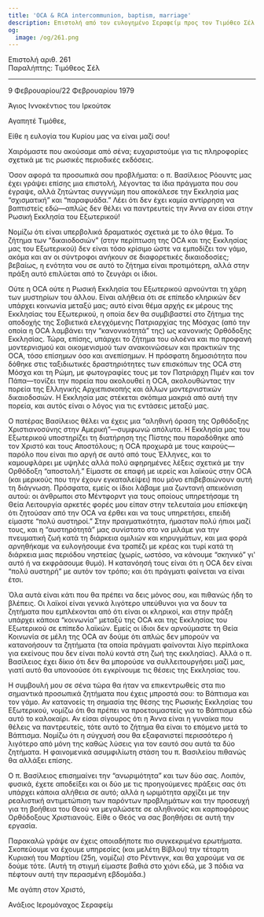```yaml
---
title: 'OCA & RCA intercommunion, baptism, marriage'
description: Επιστολή από τον ευλογημένο Σεραφείμ προς τον Τιμόθεο Σέλ.
og:
  image: /og/261.png
---
```


<div style={{textAlign:'right', fontFamily:'monospace'}}>Επιστολή αριθ. 261</div>
<div style={{textAlign:'left', fontFamily:'monospace'}}>Παραλήπτης: Τιμόθεος Σέλ</div>

---

9 Φεβρουαρίου/22 Φεβρουαρίου 1979

Άγιος Ιννοκέντιος του Ιρκούτσκ

Αγαπητέ Τιμόθεε,

Είθε η ευλογία του Κυρίου μας να είναι μαζί σου!

Χαιρόμαστε που ακούσαμε από σένα; ευχαριστούμε για τις πληροφορίες σχετικά με τις ρωσικές περιοδικές εκδόσεις.

Όσον αφορά τα προσωπικά σου προβλήματα: ο π. Βασίλειος Ρόουντς μας έχει γράψει επίσης μια επιστολή, λέγοντας τα ίδια πράγματα που σου έγραψε, αλλά ζητώντας συγγνώμη που αποκάλεσε την Εκκλησία μας “σχισματική” και “παραφυάδα.” Λέει ότι δεν έχει καμία αντίρρηση να βαπτιστείς εδώ—απλώς δεν θέλει να παντρευτείς την Άννα αν είσαι στην Ρωσική Εκκλησία του Εξωτερικού!

Νομίζω ότι είναι υπερβολικά δραματικός σχετικά με το όλο θέμα. Το ζήτημα των “δικαιοδοσιών” (στην περίπτωση της OCA και της Εκκλησίας μας του Εξωτερικού) δεν είναι τόσο κρίσιμο ώστε να εμποδίζει τον γάμο, ακόμα και αν οι σύντροφοι ανήκουν σε διαφορετικές δικαιοδοσίες; βεβαίως, η ενότητα νου σε αυτό το ζήτημα είναι προτιμότερη, αλλά στην πράξη αυτό επιλύεται από το ζευγάρι οι ίδιοι.

Ούτε η OCA ούτε η Ρωσική Εκκλησία του Εξωτερικού αρνούνται τη χάρη των μυστηρίων του άλλου. Είναι αλήθεια ότι σε επίπεδο κληρικών δεν υπάρχει κοινωνία μεταξύ μας; αυτό είναι θέμα αρχής εκ μέρους της Εκκλησίας του Εξωτερικού, η οποία δεν θα συμβιβαστεί στο ζήτημα της αποδοχής της Σοβιετικά ελεγχόμενης Πατριαρχίας της Μόσχας (από την οποία η OCA λαμβάνει την “κανονικότητά” της) ως κανονικής Ορθόδοξης Εκκλησίας. Τώρα, επίσης, υπάρχει το ζήτημα του ολοένα και πιο προφανή μοντερνισμού και οικομενισμού των ανακοινώσεων και πρακτικών της OCA, τόσο επίσημων όσο και ανεπίσημων. Η πρόσφατη δημοσιότητα που δόθηκε στις ταξιδιωτικές δραστηριότητες των επισκόπων της OCA στη Μόσχα και τη Ρώμη, με φωτογραφίες τους με τον Πατριάρχη Πιμέν και τον Πάπα—τονίζει την πορεία που ακολουθεί η OCA, ακολουθώντας την πορεία της Ελληνικής Αρχιεπισκοπής και άλλων μοντερνιστικών δικαιοδοσιών. Η Εκκλησία μας στέκεται σκόπιμα μακριά από αυτή την πορεία, και αυτός είναι ο λόγος για τις εντάσεις μεταξύ μας.

Ο πατέρας Βασίλειος θέλει να έχεις μια “αληθινή όραση της Ορθόδοξης Χριστιανοσύνης στην Αμερική”—συμφωνώ απόλυτα. Η Εκκλησία μας του Εξωτερικού υποστηρίζει τη διατήρηση της Πίστης που παραδόθηκε από τον Χριστό και τους Αποστόλους; η OCA προχωρά με τους καιρούς—παρόλο που είναι πιο αργή σε αυτό από τους Έλληνες, και το καμουφλάρει με υψηλές αλλά πολύ αφηρημένες λέξεις σχετικά με την Ορθόδοξη “αποστολή.” Είμαστε σε επαφή με ιερείς και λαϊκούς στην OCA (και μερικούς που την έχουν εγκαταλείψει) που μόνο επιβεβαιώνουν αυτή τη διάγνωση. Πρόσφατα, εμείς οι ίδιοι λάβαμε μια ζωντανή απεικόνιση αυτού: οι άνθρωποι στο Μέντφορντ για τους οποίους υπηρετήσαμε τη Θεία Λειτουργία αρκετές φορές μου είπαν στην τελευταία μου επίσκεψη ότι ζητούσαν από την OCA να έρθει και να τους υπηρετήσει, επειδή είμαστε “πολύ αυστηροί.” Στην πραγματικότητα, ήμασταν πολύ ήπιοι μαζί τους, και η “αυστηρότητά” μας συνίστατο στο να μιλάμε για την πνευματική ζωή κατά τη διάρκεια ομιλιών και κηρυγμάτων, και μια φορά αρνηθήκαμε να ευλογήσουμε ένα τραπέζι με κρέας και τυρί κατά τη διάρκεια μιας περιόδου νηστείας (χωρίς, ωστόσο, να κάνουμε “σκηνικό” γι' αυτό ή να εκφράσουμε θυμό). Η κατανόησή τους είναι ότι η OCA δεν είναι “πολύ αυστηρή” με αυτόν τον τρόπο; και ότι πράγματι φαίνεται να είναι έτσι.

Όλα αυτά είναι κάτι που θα πρέπει να δεις μόνος σου, και πιθανώς ήδη το βλέπεις. Οι λαϊκοί είναι γενικά λιγότερο υπεύθυνοι για να δουν τα ζητήματα που εμπλέκονται από ότι είναι οι κληρικοί, και στην πράξη υπάρχει κάποια “κοινωνία” μεταξύ της OCA και της Εκκλησίας του Εξωτερικού σε επίπεδο λαϊκών. Εμείς οι ίδιοι δεν αρνούμαστε τη Θεία Κοινωνία σε μέλη της OCA αν δούμε ότι απλώς δεν μπορούν να κατανοήσουν τα ζητήματα (τα οποία πράγματι φαίνονται λίγο περίπλοκα για εκείνους που δεν είναι πολύ κοντά στη ζωή της εκκλησίας). Αλλά ο π. Βασίλειος έχει δίκιο ότι δεν θα μπορούσε να συλλειτουργήσει μαζί μας, γιατί αυτό θα υπονοούσε ότι εγκρίνουμε τις θέσεις της Εκκλησίας του.

Η συμβουλή μου σε σένα τώρα θα ήταν να επικεντρωθείς στα πιο σημαντικά προσωπικά ζητήματα που έχεις μπροστά σου: το Βάπτισμα και τον γάμο. Αν κατανοείς τη σημασία της θέσης της Ρωσικής Εκκλησίας του Εξωτερικού, νομίζω ότι θα πρέπει να προετοιμαστείς για το Βάπτισμα εδώ αυτό το καλοκαίρι. Αν είσαι σίγουρος ότι η Άννα είναι η γυναίκα που θέλεις να παντρευτείς, τότε αυτό το ζήτημα θα είναι το επόμενο μετά το Βάπτισμα. Νομίζω ότι η σύγχυσή σου θα εξαφανιστεί περισσότερο ή λιγότερο από μόνη της καθώς λύσεις για τον εαυτό σου αυτά τα δύο ζητήματα. Η φαινομενικά ασυμφιλίωτη στάση του π. Βασιλείου πιθανώς θα αλλάξει επίσης.

Ο π. Βασίλειος επισημαίνει την “ανωριμότητα” και των δύο σας. Λοιπόν, φυσικά, έχετε αποδείξει και οι δύο με τις προηγούμενες πράξεις σας ότι υπάρχει κάποια αλήθεια σε αυτό; αλλά η ωριμότητα αρχίζει με την ρεαλιστική αντιμετώπιση των παρόντων προβλημάτων και την προσευχή για τη βοήθεια του Θεού να μεγαλώσετε σε αληθινούς και καρποφόρους Ορθόδοξους Χριστιανούς. Είθε ο Θεός να σας βοηθήσει σε αυτή την εργασία.

Παρακαλώ γράψε αν έχεις οποιαδήποτε πιο συγκεκριμένα ερωτήματα. Σκοπεύουμε να έχουμε υπηρεσίες (και μελέτη Βίβλου) την τέταρτη Κυριακή του Μαρτίου (25η, νομίζω) στο Ρέντινγκ, και θα χαρούμε να σε δούμε τότε. (Αυτή τη στιγμή είμαστε βαθιά στο χιόνι εδώ, με 3 πόδια να πέφτουν αυτή την περασμένη εβδομάδα.)

Με αγάπη στον Χριστό,

Ανάξιος Ιερομόναχος Σεραφείμ